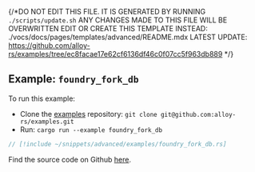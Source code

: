 {/*DO NOT EDIT THIS FILE. IT IS GENERATED BY RUNNING `./scripts/update.sh`
ANY CHANGES MADE TO THIS FILE WILL BE OVERWRITTEN
EDIT OR CREATE THIS TEMPLATE INSTEAD: ./vocs/docs/pages/templates/advanced/README.mdx
LATEST UPDATE: https://github.com/alloy-rs/examples/tree/ec8facae17e62cf6136df46c0f07cc5f963db889
*/}

## Example: `foundry_fork_db`

To run this example:

- Clone the [examples](https://github.com/alloy-rs/examples) repository: `git clone git@github.com:alloy-rs/examples.git`
- Run: `cargo run --example foundry_fork_db`

```rust
// [!include ~/snippets/advanced/examples/foundry_fork_db.rs]
```

Find the source code on Github [here](https://github.com/alloy-rs/examples/tree/ec8facae17e62cf6136df46c0f07cc5f963db889/examples/advanced/examples/foundry_fork_db.rs).
